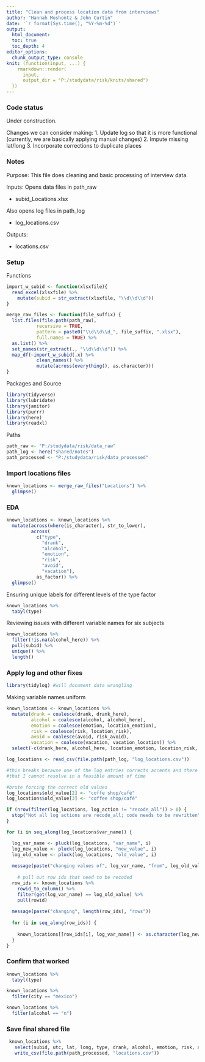 ```yaml
---
title: "Clean and process location data from interviews"
author: "Hannah Moshontz & John Curtin"
date: '`r format(Sys.time(), "%Y-%m-%d")`'
output: 
  html_document:
  toc: true 
  toc_depth: 4
editor_options: 
  chunk_output_type: console
knit: (function(input, ...) {
    rmarkdown::render(
      input,
      output_dir = "P:/studydata/risk/knits/shared")
  })
---
```


### Code status

Under construction.

Changes we can consider making:
1. Update log so that it is more functional (currently, we are basically applying manual changes)
2. Impute missing lat/long
3. Incorporate corrections to duplicate places


### Notes

Purpose: This file does cleaning and basic processing of interview data.

Inputs:  Opens data files in path_raw

* subid_Locations.xlsx

Also opens log files in path_log

* log_locations.csv

Outputs: 

* locations.csv

### Setup

Functions
```r
import_w_subid <- function(xlsxfile){
  read_excel(xlsxfile) %>% 
    mutate(subid = str_extract(xlsxfile, "\\d\\d\\d"))
}

merge_raw_files <- function(file_suffix) {
  list.files(file.path(path_raw), 
           recursive = TRUE,
           pattern = paste0("\\d\\d\\d_", file_suffix, ".xlsx"),
           full.names = TRUE) %>% 
  as.list() %>% 
  set_names(str_extract(., "\\d\\d\\d")) %>% 
  map_df(~import_w_subid(.x) %>% 
           clean_names() %>% 
           mutate(across(everything(), as.character)))
}
```

Packages and Source
```r
library(tidyverse)
library(lubridate)
library(janitor)
library(purrr)
library(here)
library(readxl)
```

Paths 
```r
path_raw <- "P:/studydata/risk/data_raw" 
path_log <- here("shared/notes")
path_processed <- "P:/studydata/risk/data_processed" 
```

### Import locations files

```r
known_locations <- merge_raw_files("Locations") %>% 
  glimpse()
```


### EDA

```r
known_locations <- known_locations %>%
  mutate(across(where(is_character), str_to_lower),
         across(
           c("type", 
             "drank",
             "alcohol",
             "emotion",
             "risk",
             "avoid",
             "vacation"),
           as_factor)) %>% 
  glimpse() 
```


Ensuring unique labels for different levels of the type factor

```r
known_locations %>% 
  tabyl(type)
```

Reviewing issues with different variable names for six subjects
```r
known_locations %>% 
  filter(!is.na(alcohol_here)) %>% 
  pull(subid) %>% 
  unique() %>% 
  length()
```


### Apply log and other fixes


```r
library(tidylog) #will document data wrangling
```


Making variable names uniform
```r
known_locations <- known_locations %>% 
  mutate(drank = coalesce(drank, drank_here),
         alcohol = coalesce(alcohol, alcohol_here),
         emotion = coalesce(emotion, location_emotion),
         risk = coalesce(risk, location_risk),
         avoid = coalesce(avoid, risk_avoid),
         vacation = coalesce(vacation, vacation_location)) %>% 
  select(-c(drank_here, alcohol_here, location_emotion, location_risk, risk_avoid, vacation_location))
```


```r
log_locations <- read_csv(file.path(path_log, "log_locations.csv")) 

#this breaks because one of the log entries corrects accents and there are encoding issues
#that I cannot resolve in a feasible amount of time

#brute forcing the correct old values
log_locations$old_value[2] <- "coffe shop/café"
log_locations$old_value[3] <- "coffee shop/café"

if (nrow(filter(log_locations, log_action != "recode_all")) > 0) {
  stop("Not all log actions are recode_all; code needs to be rewritten")
}

for (i in seq_along(log_locations$var_name)) {

  log_var_name <- pluck(log_locations, "var_name", i)
  log_new_value <- pluck(log_locations, "new_value", i)
  log_old_value <- pluck(log_locations, "old_value", i)
  
  message(paste("changing values of", log_var_name, "from", log_old_value, "to", log_new_value))
  
    # pull out row ids that need to be recoded
  row_ids <- known_locations %>% 
    rowid_to_column() %>% 
    filter(get(log_var_name) == log_old_value) %>% 
    pull(rowid)
  
  message(paste("changing", length(row_ids), "rows"))
  
  for (i in seq_along(row_ids)) {
    
    known_locations[[row_ids[i], log_var_name]] <- as.character(log_new_value)
  }
}

```

### Confirm that worked

```r
known_locations %>% 
  tabyl(type)

known_locations %>% 
  filter(city == "mexico")

known_locations %>% 
  filter(alcohol == "n")
```


### Save final shared file

```r
 known_locations %>% 
   select(subid, utc, lat, long, type, drank, alcohol, emotion, risk, avoid, vacation) %>%   
   write_csv(file.path(path_processed, "locations.csv"))
```
